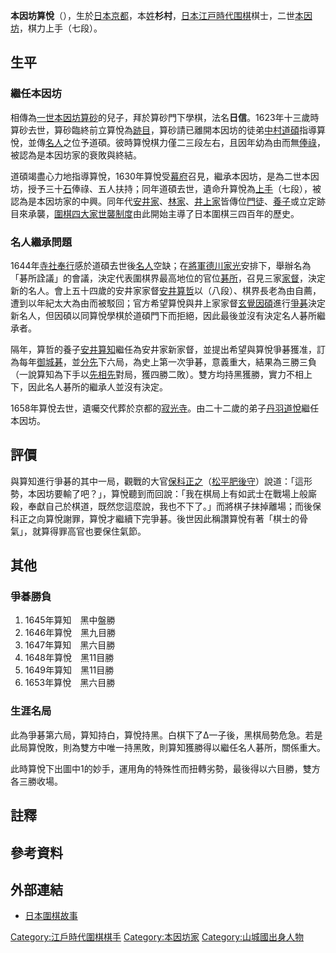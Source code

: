 {{Infobox Go player
| image = 
| 全名 = 本因坊算悅
| 生於 = 1611年
| 出生地 = [[日本|日本]][[京都|京都]]
| 卒於 = 1658年9月16日
| 逝世地 = [[日本|日本]]
| 國籍 = 日本
| 師從 = [[本因坊算砂|本因坊算砂]]、[[中村道碩|中村道碩]]
| 學生 = [[本因坊道悅|本因坊道悅]]
| 職業生涯 = 1623年被立為本因坊家[[跡目|跡目]]<br/>1630年成為[[家督|家督]]，七段<br/>1645年與[[安井算知|安井算知]][[爭碁|爭碁]]
| 段位 = [[上手|上手]]（七段）
| 所屬 = [[本因坊家|本因坊家]]
}}
{{japanese|image=|caption=本因坊算悅|japanese=本因坊 算悦|kana=ほんいんぼう さんえつ|romaji=Hon'inbō Sanetsu}}

'''本因坊算悅'''（{{bd|1611年||1658年|9月16日|catIdx=H}}），生於[[日本|日本]][[京都|京都]]，本[[姓|姓]]'''杉村'''，[[日本|日本]][[江戸時代|江戸時代]][[围棋|围棋]]棋士，二世[[本因坊家|本因坊]]，棋力上手（七段）{{refTag|name=大系|{{Cite book|author=[[本因坊治勳|本因坊治勳]]|title={{link-ja|日本圍棋大系|日本囲碁大系}}2─算悅・算知・道悅|publisher=[[筑摩書房|筑摩書房]]|location=日本|date=1991年|ISBN=978-4480691026}}}}。

==生平==
===繼任本因坊===
相傳為[[本因坊算砂|一世本因坊算砂]]的兒子{{refTag|name=木石庵|[http://mignon.ddo.jp/assembly/mignon/go_kisi/meikan_sanetu.html 木石庵-本因坊算悅]}}，拜於算砂門下學棋，法名'''日信'''。1623年十三歲時算砂去世，算砂臨終前立算悅為[[跡目|跡目]]，算砂請已離開本因坊的徒弟[[中村道碩|中村道碩]]指導算悅，並傳[[名人_(圍棋)|名人]]之位予道碩{{refTag|name=坐隠談叢|{{Cite book|author=安藤豊次|title=坐隠談叢|publisher=關西圍碁會|location=日本|date=1910年|oclc=672461984}}}}。彼時算悅棋力僅二三段左右{{noteTag|[[圍棋段位制|圍棋段位制]]為後來的[[本因坊道策|本因坊道策]]所創，在此之前棋力僅能用與[[上手|上手]]（相當於七段）之間的[[手合_(圍棋)|手合]]做推算。}}{{refTag|{{Cite book|author=沙濟琯|title=日本圍棋史話|publisher=世界文物出版社|location=中華民國|date=1983年|oclc=815874686}}}}，且因年幼為由而無[[俸祿|俸祿]]，被認為是本因坊家的衰敗與終結。

道碩竭盡心力地指導算悅，1630年算悅受[[江戶幕府|幕府]]召見，繼承本因坊{{link-ja|名跡|名跡}}，是為二世本因坊，授予三十[[石_(容量單位)|石]]俸祿、五人扶持；同年道碩去世，遺命升算悅為[[上手|上手]]（七段），被認為是本因坊家的中興{{refTag|name=物語|[http://www1.ocn.ne.jp/~igoshi/mono016.html 日本棋院囲碁史会事務局-囲碁史物語]}}。同年代[[安井家|安井家]]、[[林家_(圍棋)|林家]]、[[井上家|井上家]]皆傳位[[門徒|門徒]]、[[養子|養子]]或立定跡目來承襲{{link-ja|家元|家元}}，[[圍棋四大家|圍棋四大家]][[世襲制度|世襲制度]]由此開始主導了日本圍棋三四百年的歷史。{{refTag|name=木石庵}}

===名人繼承問題===
1644年[[寺社奉行|寺社奉行]]感於道碩去世後[[名人_(圍棋)|名人]]空缺；在[[征夷大將軍|將軍]][[德川家光|德川家光]]安排下，舉辦名為「碁所詮議」的會議，決定代表圍棋界最高地位的官位[[碁所|碁所]]{{noteTag|此為史上第一次有碁所之名的記載，被認為是第一位-{碁}-所；但在《坐隱談叢》一書中認為算砂時期做每年全國圍棋大會的領頭、負責制定規則的官位即已是-{碁}-所。}}，召見三家[[家督|家督]]{{noteTag|當時[[林家_(圍棋)|林家]]尚未授予家祿，所以只有三大家。}}，決定新的名人{{noteTag|只有名人可以擔任碁所，沒有名人則碁所就空著。所以此會決定碁所是誰，實際上同時就是在決定名人是誰。}}。會上五十四歲的安井家家督[[安井算哲|安井算哲]]以{{link-ja|半名人|準名人}}（八段）、棋界長老為由自薦，遭到以年紀太大為由而被駁回；官方希望算悅與井上家家督[[井上玄覺因碩|玄覺因碩]]進行[[爭碁|爭碁]]決定新名人，但因碩以同算悅學棋於道碩門下而拒絕，因此最後並沒有決定名人碁所繼承者{{refTag|記載於《{{link-ja|慶長日件錄|慶長日件録}}》}}。

隔年，算哲的養子[[安井算知|安井算知]]繼任為安井家新家督，並提出希望與算悅爭碁獲准，訂為每年[[御城碁|御城碁]]，並[[分先|分先]]下六局，為史上第一次爭碁，意義重大，結果為三勝三負（一說算知為下手以[[先相先|先相先]]{{noteTag|代表算知兩盤持黑一盤持白，以黑黑白黑黑白為對局持黑白順序。}}對局，獲四勝二敗{{refTag|name=物語}}）。雙方均持黑獲勝，實力不相上下，因此名人碁所的繼承人並沒有決定。

1658年算悅去世，遺囑交代葬於京都的[[寂光寺|寂光寺]]{{refTag|[http://mainichi.jp/feature/news/20120518org00m070007000c.html 馬耳西風:＜その２３＞本因坊の寺＝氷置恒夫]}}。由二十二歲的弟子[[本因坊道悅|丹羽道悅]]繼任本因坊。

==評價==
與算知進行爭碁的其中一局，觀戰的大官[[保科正之|保科正之]]（[[德川氏#德川與松平|松平]][[肥後國|肥後]][[太守|守]]）說道：「這形勢，本因坊要輸了吧？」，算悅聽到而回說：「我在棋局上有如武士在戰場上般廝殺，奉獻自己於棋道，既然您這麼說，我也不下了。」而將棋子抹掉離場；而後保科正之向算悅謝罪，算悅才繼續下完爭碁。後世因此稱讚算悅有著「棋士的骨氣」，就算得罪高官也要保住氣節{{refTag|name=物語}}{{refTag|name=坐隠談叢}}{{refTag|name=鬼手|{{Cite book|author={{link-ja|上村邦夫|上村邦夫}}|title=鬼手|publisher=理藝|location=中華民國|date=2001年|ISBN=978-9576945007}}}}。

==其他==
===爭碁勝負===
#1645年算知　黑中盤勝
#1646年算悅　黑九目勝
#1647年算知　黑六目勝
#1648年算悅　黑11目勝
#1649年算知　黑11目勝
#1653年算悅　黑六目勝{{noteTag|由於1651年[[由井正雪|由井正雪]]發動{{link-ja|慶安之變|慶安の変}}而中斷數年。}}
{{refTag|name=大系}}{{refTag|name=木石庵}}{{refTag|name=坐隠談叢}}

===生涯名局===
{{棋盤|=
     A B C D E F G H J K L M N O P Q R S T
 19 | | | | | | | | | | | | | | | | | | | |= 19
 18 | | | | |w|w|w|w| | | | | | | | | | | |= 18
 17 | |w|w|w|b|b|b| | | | |w| |b| | | | | |= 17
 16 | |b|w|b|w|w| |b| | | | | | | | |b| | |= 16
 15 | | |b|b|w| |w|b| | | | | |w| |b| | | |= 15
 14 | | | | | |w|b| | | | | | | |b| |b| | |= 14
 13 | | | |b|b|b|b| |b| | | | |b|b|w| | | |= 13
 12 | | | | |w|b|w|w|b| | | |w|b|w|w| |b| |= 12
 11 | |w|w|b| |w|b|w| | | | |b|w| |w|b| | |= 11
 10 | |w|b|b| |w|b| |w| | | | |w|w|b|w|b| |= 10
  9 | | |w|w|w|w|b| | | | | | | | | | | | |= 9
  8 | | |w|b|w|b|w|b| | | | | | |w| |b| | |= 8
  7 | | | | |w|b|w|b| | | | | | | | | | | |= 7
  6 | | |b|b|w|b|w|w|w|w| | | | |w| | | | |= 6
  5 | | |b|w|w|b|b|b|b| | | | |b|w| |w|w| |= 5
  4 | |w|w|b|w|w| | | | | | | | |b| |b| | |= 4
  3 | |b|b|b| | |b|b|w| |b| | | | |b| | | |= 3
  2 | |wT|w| |w| | | | | | | | | | | | | | |= 2
  1 | | | | | | | | | | | | | | | | | | | |= 1
     A B C D E F G H J K L M N O P Q R S T|26}}
此為爭碁第六局，算知持白，算悅持黑。白棋下了Δ一子後，黑棋局勢危急。若是此局算悅敗，則為雙方中唯一持黑敗，則算知獲勝得以繼任名人碁所，關係重大。

{{棋盤|=
     A B C D E F G H J K L M N O P Q R S T
 19 | | | | | | | | | | | | | | | | | | | |= 19
 18 | | | | |w|w|w|w| | | | | |b5|w4| | | | |= 18
 17 | |w|w|w|b|b|b| | | | |w| |b|w6| | | | |= 17
 16 | |b|w|b|w|w| |b| | | | | |b7| | |b| | |= 16
 15 | | |b|b|w| |w|b| | | | | |w| |b| | | |= 15
 14 | | | | | |w|b| | | | | | | |b| |b| | |= 14
 13 | | | |b|b|b|b| |b| | | | |b|b|w| | | |= 13
 12 | | | | |w|b|w|w|b| | | |w|b|w|w| |b| |= 12
 11 | |w|w|b| |w|b|w| | | | |b|w| |w|b| | |= 11
 10 | |w|b|b| |w|b| |w| | | | |w|w|b|w|b| |= 10
  9 | | |w|w|w|w|b| | | | | | | | | | | | |= 9
  8 | | |w|b|w|b|w|b| | | | | | |w| |b| | |= 8
  7 | |w8| | |w|b|w|b| | | | | | | | | | | |= 7
  6 | | |b|b|w|b|w|w|w|w| | | | |w| | | | |= 6
  5 | | |b|w|w|b|b|b|b|w2| | | |b|w| |w|w| |= 5
  4 | |w|w|b|w|w| | | | | | | | |b| |b| | |= 4
  3 |b1|b|b|b|13|14|b|b|w|12|b| | | | |b| | | |= 3
  2 |11|w|w|b9|w|15| | |b3| | | | | | | | | | |= 2
  1 | | | |10| |16| | | | | | | | | | | | | |= 1
     A B C D E F G H J K L M N O P Q R S T|26}}

此時算悅下出圖中1的妙手，運用角的特殊性而扭轉劣勢，最後得以六目勝，雙方各三勝收場{{refTag|[http://mignon.ddo.jp/assembly/mignon/go_kisi/sanetu_santi6.html 木石庵-「碁所決定の争碁第六局」]}}{{refTag|name=鬼手}}。

==註釋==
{{Reflist|1|list={{noteFoot}}}}

==參考資料==
{{Reflist|2|list={{refFoot}}}}

==外部連結==
*[https://web.archive.org/web/20150418000611/http://www.flygo.net/history/jhistory/jhistory_index.html 日本圍棋故事]

{{本因坊}}

[[Category:江戶時代圍棋棋手|Category:江戶時代圍棋棋手]]
[[Category:本因坊家|Category:本因坊家]]
[[Category:山城國出身人物|Category:山城國出身人物]]